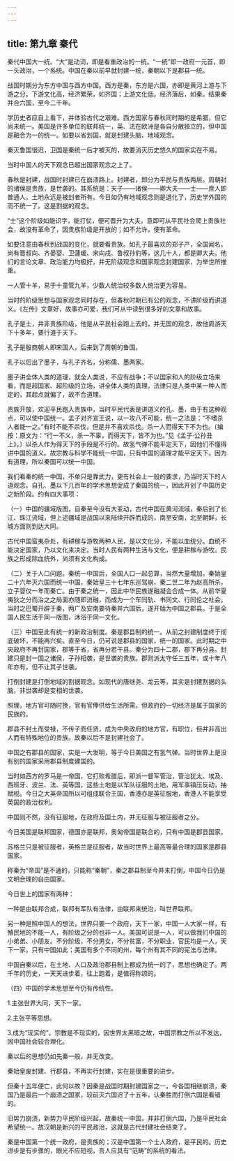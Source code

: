 ```yaml
---
---
---
```

title: 第九章 秦代
---



秦代中国大一统。“大”是动词，即是看重政治的一统。“一统”即一政府一元首，即一头政治，一个系统。中国在秦以前早就封建一统，秦朝以下是郡县一统。

战国时期分为东方中国与西方中国。西方是秦，东方是六国，亦即是黄河上游与下游之分。下游文化高，经济繁荣，如齐国；上游文化低，经济落后，如秦。结果秦并合六国，至今二千年。

学历史者应自上看下，并体验古代之艰难。西方国家与春秋同时期的是希腊，但它尚未统一。美国是许多单位的联邦统一，英、法在欧洲是各自分散独立的，但中国是融合为一的统一。如要以省划国，就是封建头脑、地域观念。

秦灭鲁国很迟，卫国是秦统一后才被灭的，故要消灭历史悠久的国家实在不易。

当时中国人的天下观念已超出国家观念之上了。

春秋是封建，战国时封建已在崩溃路上。封建者，即分为平民与贵族两层。周朝封的诸侯是贵族，是世袭的。其系统是：天子——诸侯——卿大夫——士——庶人即普通人，土地永远是被封者所有。今日如仍有地域观念则是退化了，历史学外国的而不统一了。这是割据的观念。

“士”这个阶级如能识字，能打仗，便可晋升为大夫，意即可从平民社会爬上贵族社会，故没有革命了，因贵族阶级是开放的；如不允许，便有革命。

如要注意由春秋到战国的变化，就要看贵族。如孔子最喜欢的郑子产，全国闻名，尚有晋叔向、齐晏婴、卫蘧瑗、宋向戌、鲁叔孙豹等，这几十人，都是卿大夫。他们的言论文章、政治能力均极好，并无阶级观念和国家观念封建国家，为举世所推重。

一人管十羊，易于十童管九羊，少数人统治较多数人统治更为容易。

当时的阶级思想与国家观念同时存在，但春秋时期已有公的观念，不讲阶级而讲道义。《左传》文章好，故事亦可爱，我们可从中读到很多好的文章和故事。

孔子是士，并非贵族阶级，他是从平民社会跑上去的，并无国的观念，故他周游天下十多年，要行道于天下。

孔子是殷商朝人即宋国人，后来到了周朝的鲁国。

孔子以后出了墨子，与孔子齐名，分称儒、墨两家。

墨子讲全体人类的道理，就全人类说，不应有战争；不以国家和人的阶级立场来看，而是超国家、超阶级的立场，讲全体人类的真理。法律只是人类中某一种人而定的，其起点就偏了，故不合道理。

贵族开放，欢迎平民跑入贵族中，当时平民代表是讲道义的孔、墨，由于有这种观点，可以使中国统一。孟子对齐宣王说，以一攻八不可能，统一之法是：“不嗜杀人者能一之。”有时不能不杀伐，但是并不喜欢杀伐。杀一人而得天下不为也。〔编按：原文为：“行一不义，杀一不辜，而得天下，皆不为也。”见《孟子·公孙丑上》。〕以杀人作为得天下的手段是不行的。故氢气弹不能平定天下，因他们不懂得讲中国的道义。故宗教与科学不能统一中国，只有中国的道理才能平定天下。因为有道理，所以秦国可以统一中国。

我们看秦的统一中国，不单只是靠武力，更有社会上一般的要求，乃当时天下的人道观念。自孔、墨以下几百年的学术思想促成了秦国的统一，因此开创了中国历史之新阶段。约有四大事项：

（一）中国的疆域版图，自秦至今没有大变动，古代中国在黄河流域，秦后到了长江、珠江流域，但上述疆域是战国以来陆续开辟而成的，南至安南，北至朝鲜，长城方面则到达大同。

古代中国蛮夷杂处，有耕稼与游牧两种人民，是以文化分，不能以血统分。血统不能决定国家，乃以文化来决定。当时人民有两种生活与文化，便是耕稼与游牧。民族之形成除血统外，尚须有文化构成。

（二）关于人口问题。秦统一中国后，全国人口一起总算，当然大量增加。秦始皇二十六年灭六国而统一中国，秦始皇三十七年东巡驾崩，秦二世二年为赵高所杀，立子婴仅一年而秦亡。由于秦之统一，因此中华民族遂融凝会合成一体。从前华夏夷狄之分而治之之局面亦随即消融，而成为一个车同轨、书同文、行同伦之社会。当时之巴蜀开辟于秦，两广及安南要待秦并六国后，遂开始为中国之郡县。于是全国人民生活于同一版图，沐浴于同一文化。

（三）中国至此有统一的新政治制度。秦是郡县制的统一。从前之封建制度终于彻底破坏，不能再兴矣。直至今日，仍可说是郡县的国家，统一的国家。此时期之中央政府不再封国家，郡等于省，省再分若干县。秦分为四十二郡，郡下再分县。封建只是封一国之诸侯，子孙相袭，是世袭的贵族。郡则派太守任三五年，或十年八年亦有，但不让其子世袭。

打倒封建是打倒地域的割据观念。如现代的唐继尧、龙云等，其实是封建割据的头脑，非世袭却是变相的世袭。

照理，地方官可随时换，官有官俸供给生活所需。但政府的一切经济是属于国家的民族的。

郡县不封土而受禄，不传子而任贤，成为中央政府的地方官，有职位，但并非高出人而有特殊地位的贵族。故秦以后不是封建社会了。

中国之有郡县的国家，实是一大发明，等于今日美国之有氢气弹。当时世界上是没有别的国家采用郡县制度建国的。

当时如西方的罗马是一帝国，它打败希腊后，即派一督军管治，管治犹太、埃及、西班牙、波兰、法、英等国，这些土地是以军队征服的土地，用军事镇压反动，抽赋税。今日之大英帝国所以可组成联合王国，香港亦是英征服地，香港人不能享受英国的政治权利。

中国则不然，没有征服地，在政府及国土内，并无征服与被征服者之分。

今日美国是联邦国家，德国亦是联邦，奥匈帝国是联合的，只有中国是郡县国家。

苏格兰只是被征服者，英格兰是征服者，故当时世界上最高等最合理的国家是郡县国家。

称秦为“帝国”是不通的，只能称“秦朝”，秦之郡县制至今并未打倒，中国今日仍是文明合理的自由国家。

今日世上的国家有两种：

一种是由联邦合成，联邦有军队有法律，由联邦来统治，叫世界联邦。

另一种是照中国人的想法，世界只要一个政府，天下一家，中国一人大家一样，有殖民地的不能一人，有阶级之分的也非一人。美国可说是一人，可以做我们中国的小弟弟、小朋友。不分阶级，不分男女，不分贫富，不分职业，官民均是一人，天下一家，只有中国如此；美国有多个不同的州，每个州有其不同的宪法与法律。

中国自秦以后，在土地、人口及政治郡县制上都成为统一的了，思想也确定了。两千年的历史，一天天进步着，往上跑着，是值得称颂的。

（四）中国的学术思想至今仍有传统性。

1.主张世界大同，天下一家。

2.主张平等思想。

3.成为“现实的”。宗教是不现实的，因世界太黑暗之故，中国宗教之所以不发达，因中国社会较合理化。

秦以后的思想仍如先秦一般，并无改变。

秦始皇废封建、行郡县，不再实行封建，实在是很重要的进步。

但秦十五年便亡，此何以故？因秦是战国时期封建国家之一，今各国相继崩溃，秦国乃是最后一个崩溃之国家，较前灭六国迟了十五年，认秦胜而打倒六国是看错的。

旧势力崩溃，新势力平民阶级兴起，故秦统一中国，并非打倒六国，乃是平民社会希望统一。故汉朝是新兴的平民政治，这就是古代封建社会结束了。

秦是中国第一个统一政府，是贵族的；汉是中国第一个士人政府，是平民的。历史进步是有步骤的，眼光不应短视，吾人应具有“范畴”的系统的看法。
